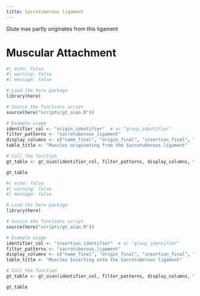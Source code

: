 ```yaml
---
title: Sacrotuberous ligament
---
```





Glute max partly originates from this ligament


# Muscular Attachment

```r
#| echo: false
#| warning: false
#| message: false

# Load the here package
library(here)

# Source the functions script
source(here("scripts/gt_oian.R"))

# Example usage
identifier_col <- "origin_identifier"  # or "group_identifier"
filter_patterns <- "sacrotuberous_ligament"
display_columns <- c("name_final", "origin_final", "insertion_final", "innervation_final", "action_final")
table_title <- "Muscles originating from the Sacrotuberous ligament"

# Call the function
gt_table <- gt_oian(identifier_col, filter_patterns, display_columns, table_title)

gt_table
```

```r
#| echo: false
#| warning: false
#| message: false

# Load the here package
library(here)

# Source the functions script
source(here("scripts/gt_oian.R"))

# Example usage
identifier_col <- "insertion_identifier"  # or "group_identifier"
filter_patterns <- "sacrotuberous_ligament"
display_columns <- c("name_final", "origin_final", "insertion_final", "innervation_final", "action_final")
table_title <- "Muscles Inserting onto the Sacrotuberous ligament"

# Call the function
gt_table <- gt_oian(identifier_col, filter_patterns, display_columns, table_title)

gt_table
```
